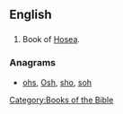 {{also|hos|hoş|hős}}
==English==

==={{abbreviation}}===
{{en-abbr}}
# {{biblical}} Book of [[Hosea]].

===Anagrams===
* [[ohs#English|ohs]], [[Osh#English|Osh]], [[sho#English|sho]], [[soh#English|soh]]

[[Category:Books of the Bible]]